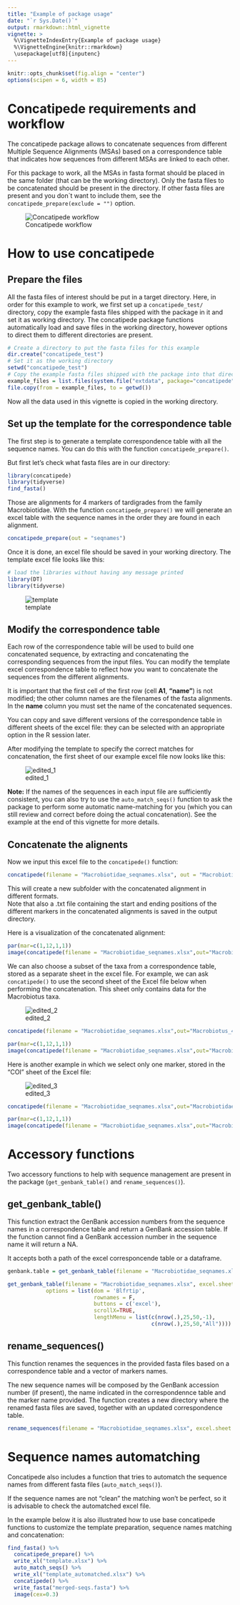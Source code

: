 ```yaml
---
title: "Example of package usage"
date: "`r Sys.Date()`"
output: rmarkdown::html_vignette
vignette: >
  %\VignetteIndexEntry{Example of package usage}
  %\VignetteEngine{knitr::rmarkdown}
  \usepackage[utf8]{inputenc}
---
```


```r
knitr::opts_chunk$set(fig.align = "center")
options(scipen = 6, width = 85)
```

# Concatipede requirements and workflow

The concatipede package allows to concatenate sequences from different Multiple Sequence Alignments (MSAs) based on a correspondence table that indicates how sequences from different MSAs are linked to each other.  

For this package to work, all the MSAs in fasta format should be placed in the same folder (that can be the working directory). Only the fasta files to be concatenated should be present in the directory. If other fasta files are present and you don´t want to include them, see the `concatipede_prepare(exclude = "")` option.

![Concatipede workflow](concatipede_scheme.png "Concatipede workflow")

# How to use concatipede

## Prepare the files

All the fasta files of interest should be put in a target directory. Here, in order for this example to work, we first set up a `concatipede_test/` directory, copy the example fasta files shipped with the package in it and set it as working directory. The concatipede package functions automatically load and save files in the working directory, however options to direct them to different directories are present.  

```r
# Create a directory to put the fasta files for this example
dir.create("concatipede_test")
# Set it as the working directory
setwd("concatipede_test")
# Copy the example fasta files shipped with the package into that directory
example_files = list.files(system.file("extdata", package="concatipede"), full.names = TRUE)
file.copy(from = example_files, to = getwd())
```

Now all the data used in this vignette is copied in the working directory.

## Set up the template for the correspondence table

The first step is to generate a template correspondence table with all the sequence names. You can do this with the function `concatipede_prepare()`.

But first let's check what fasta files are in our directory:

```r
library(concatipede)
library(tidyverse)
find_fasta()
```

Those are alignments for 4 markers of tardigrades from the family Macrobiotidae.
With the function `concatipede_prepare()` we will generate an excel table with the sequence names in the order they are found in each alignment.

```r
concatipede_prepare(out = "seqnames")
```

Once it is done, an excel file should be saved in your working directory. The template excel file looks like this:

```r
# load the libraries without having any message printed
library(DT)
library(tidyverse)
```

![template](template.png)

## Modify the correspondence table

Each row of the correspondence table will be used to build one concatenated sequence, by extracting and concatenating the corresponding sequences from the input files. You can modify the template excel correspondence table to reflect how you want to concatenate the sequences from the different alignments.

It is important that the first cell of the first row (cell **A1**, **"name"**) is not modified; the other column names are the filenames of the fasta alignments. In the **name** column you must set the name of the concatenated sequences.

You can copy and save different versions of the correspondence table in different sheets of the excel file: they can be selected with an appropriate option in the R session later.

After modifying the template to specify the correct matches for concatenation, the first sheet of our example excel file now looks like this:

![edited_1](edited_1.png)

<div class="alert-primary" role="alert">

<b>Note:</b> If the names of the sequences in each input file are sufficiently consistent, you can also try to use the `auto_match_seqs()` function to ask the package to perform some automatic name-matching for you (which you can still review and correct before doing the actual concatenation). See the example at the end of this vignette for more details.

</div>

## Concatenate the alignents

Now we input this excel file to the `concatipede()` function:
```r
concatipede(filename = "Macrobiotidae_seqnames.xlsx", out = "Macrobiotidae_4genes", excel.sheet = 1)
```

This will create a new subfolder with the concatenated alignment in different formats.  
Note that also a .txt file containing the start and ending positions of the different markers in the concatenated alignments is saved in the output directory.   

Here is a visualization of the concatenated alignment:
```r
par(mar=c(1,12,1,1))
image(concatipede(filename = "Macrobiotidae_seqnames.xlsx",out="Macrobiotidae_4genes",excel.sheet = 1),cex=0.5)
```

We can also choose a subset of the taxa from a correspondence table, stored as a separate sheet in the excel file. For example, we can ask `concatipede()` to use the second sheet of the Excel file below when performing the concatenation. This sheet only contains data for the Macrobiotus taxa.

![edited_2](edited_2.png)

```r
concatipede(filename = "Macrobiotidae_seqnames.xlsx",out="Macrobiotus_4genes",excel.sheet = 2)
```

```r
par(mar=c(1,12,1,1))
image(concatipede(filename = "Macrobiotidae_seqnames.xlsx",out="Macrobiotus_4genes",excel.sheet = 2),cex=0.5)
```

Here is another example in which we select only one marker, stored in the "COI" sheet of the Excel file:

![edited_3](edited_3.png)

```r
concatipede(filename = "Macrobiotidae_seqnames.xlsx",out="Macrobiotidae_COI",excel.sheet = 3)
```

```r
par(mar=c(1,12,1,1))
image(concatipede(filename = "Macrobiotidae_seqnames.xlsx",out="Macrobiotidae_COI",excel.sheet = 3),cex=0.5)
```

# Accessory functions
Two accessory functions to help with sequence management are present in the package (`get_genbank_table()` and `rename_sequences()`).

## get_genbank_table()
This function extract the GenBank accession numbers from the sequence names in a correspondence table and return a GenBank accession table. If the function cannot find a GenBank accession number in the sequence name it will return a NA.  

It accepts both a path of the excel corresponcende table or a dataframe.

```r
genbank.table = get_genbank_table(filename = "Macrobiotidae_seqnames.xlsx", excel.sheet = 1)
```

```r
get_genbank_table(filename = "Macrobiotidae_seqnames.xlsx", excel.sheet = 1) %>% datatable(extensions = 'Buttons',
            options = list(dom = 'Blfrtip',
                           rownames = F,
                           buttons = c('excel'),
                           scrollX=TRUE,
                           lengthMenu = list(c(nrow(.),25,50,-1),
                                             c(nrow(.),25,50,"All"))))
```


## rename_sequences()
This function renames the sequences in the provided fasta files based on a correspondence table and a vector of markers names.

The new sequence names will be composed by the GenBank accession number (if present), the name indicated in the correspondennce table and the marker name provided. The function creates a new directory where the renamed fasta files are saved, together with an updated correspondence table.

```r
rename_sequences(filename = "Macrobiotidae_seqnames.xlsx", excel.sheet = 1, marker_names = c("COI","ITS2","LSU","SSU"))
```

# Sequence names automatching  
Concatipede also includes a function that tries to automatch the sequence names from different fasta files (`auto_match_seqs()`).

If the sequence names are not "clean" the matching won't be perfect, so it is advisable to check the automatched excel file.

In the example below it is also illustrated how to use base concatipede functions to customize the template preparation, sequence names matching and concatenation:

```r
find_fasta() %>%
  concatipede_prepare() %>%
  write_xl("template.xlsx") %>%
  auto_match_seqs() %>%
  write_xl("template_automatched.xlsx") %>%
  concatipede() %>%
  write_fasta("merged-seqs.fasta") %>%
  image(cex=0.3)
```
